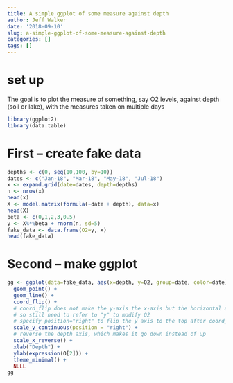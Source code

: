 ```yaml
---
title: A simple ggplot of some measure against depth
author: Jeff Walker
date: '2018-09-10'
slug: a-simple-ggplot-of-some-measure-against-depth
categories: []
tags: []
---
```


# set up

The goal is to plot the measure of something, say O2 levels, against depth (soil or lake), with the measures taken on multiple days

```r
library(ggplot2)
library(data.table)
```

# First -- create fake data

```r

depths <- c(0, seq(10,100, by=10))
dates <- c("Jan-18", "Mar-18", "May-18", "Jul-18")
x <- expand.grid(date=dates, depth=depths)
n <- nrow(x)
head(x)
X <- model.matrix(formula(~date + depth), data=x)
head(X)
beta <- c(0,1,2,3,0.5)
y <- X%*%beta + rnorm(n, sd=5)
fake_data <- data.frame(O2=y, x)
head(fake_data)
```

# Second -- make ggplot

```r
gg <- ggplot(data=fake_data, aes(x=depth, y=O2, group=date, color=date)) +
  geom_point() +
  geom_line() +
  coord_flip() +
  # coord_flip does not make the y-axis the x-axis but the horizontal axis. 
  # so still need to refer to "y" to modify O2
  # specify position="right" to flip the y axis to the top after coord_flip
  scale_y_continuous(position = "right") +
  # reverse the depth axis, which makes it go down instead of up
  scale_x_reverse() +
  xlab("Depth") +
  ylab(expression(O[2])) +
  theme_minimal() +
  NULL
gg

```

